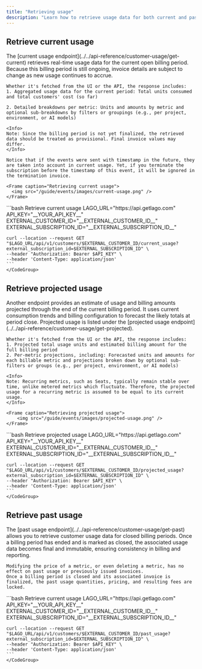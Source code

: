 ```yaml
---
title: "Retrieving usage"
description: "Learn how to retrieve usage data for both current and past billing periods."
---
```


## Retrieve current usage

<Tabs>
  <Tab title="Dashboard">
    The [current usage endpoint](../../api-reference/customer-usage/get-current) retrieves real-time usage data for the current open billing period.
    Because this billing period is still ongoing, invoice details are subject to change as new usage continues to accrue.

    Whether it's fetched from the UI or the API, the response includes:
    1. Aggregated usage data for the current period: Total units consumed and total customers' cost (so far)

    2. Detailed breakdowns per metric: Units and amounts by metric and optional sub-breakdowns by filters or groupings (e.g., per project, environment, or AI models)

    <Info>
    Note: Since the billing period is not yet finalized, the retrieved data should be treated as provisional. Final invoice values may differ.
    </Info>

    Notice that if the events were sent with timestamp in the future, they are taken into account in current usage. Yet, if you terminate the
    subscription before the timestamp of this event, it will be ignored in the termination invoice.

    <Frame caption="Retrieving current usage">
      <img src="/guide/events/images/current-usage.png" />
    </Frame>

  </Tab>
  <Tab title="API">
    <CodeGroup>
    ```bash Retrieve current usage
    LAGO_URL="https://api.getlago.com"
    API_KEY="__YOUR_API_KEY__"
    EXTERNAL_CUSTOMER_ID="__EXTERNAL_CUSTOMER_ID__"
    EXTERNAL_SUBSCRIPTION_ID="__EXTERNAL_SUBSCRIPTION_ID__"

    curl --location --request GET "$LAGO_URL/api/v1/customers/$EXTERNAL_CUSTOMER_ID/current_usage?external_subscription_id=$EXTERNAL_SUBSCRIPTION_ID" \
    --header "Authorization: Bearer $API_KEY" \
    --header 'Content-Type: application/json'
    ```
    </CodeGroup>
  </Tab>
</Tabs>

## Retrieve projected usage

<Tabs>
  <Tab title="Dashboard">
    Another endpoint provides an estimate of usage and billing amounts projected through the end of the current billing period.
    It uses current consumption trends and billing configuration to forecast the likely totals at period close. Projected usage is listed under the [projected usage endpoint](../../api-reference/customer-usage/get-projected).

    Whether it's fetched from the UI or the API, the response includes:
    1. Projected total usage units and estimated billing amount for the full billing period
    2. Per-metric projections, including: Forecasted units and amounts for each billable metric and projections broken down by optional sub-filters or groups (e.g., per project, environment, or AI models)

    <Info>
    Note: Recurring metrics, such as Seats, typically remain stable over time, unlike metered metrics which fluctuate. Therefore, the projected usage for a recurring metric is assumed to be equal to its current usage.
    </Info>

    <Frame caption="Retrieving projected usage">
        <img src="/guide/events/images/projected-usage.png" />
    </Frame>

  </Tab>
  <Tab title="API">
    <CodeGroup>
    ```bash Retrieve projected usage
    LAGO_URL="https://api.getlago.com"
    API_KEY="__YOUR_API_KEY__"
    EXTERNAL_CUSTOMER_ID="__EXTERNAL_CUSTOMER_ID__"
    EXTERNAL_SUBSCRIPTION_ID="__EXTERNAL_SUBSCRIPTION_ID__"

    curl --location --request GET "$LAGO_URL/api/v1/customers/$EXTERNAL_CUSTOMER_ID/projected_usage?external_subscription_id=$EXTERNAL_SUBSCRIPTION_ID" \
    --header "Authorization: Bearer $API_KEY" \
    --header 'Content-Type: application/json'
    ```
    </CodeGroup>
  </Tab>
</Tabs>


## Retrieve past usage


<Tabs>
  <Tab title="Dashboard">
   The [past usage endpoint](../../api-reference/customer-usage/get-past) allows you to retrieve customer usage data for closed billing periods.
    Once a billing period has ended and is marked as closed, the associated usage data becomes final and immutable, ensuring consistency in billing and reporting.

    Modifying the price of a metric, or even deleting a metric, has no effect on past usage or previously issued invoices.
    Once a billing period is closed and its associated invoice is finalized, the past usage quantities, pricing, and resulting fees are locked.

  </Tab>
  <Tab title="API">
    <CodeGroup>
    ```bash Retrieve current usage
    LAGO_URL="https://api.getlago.com"
    API_KEY="__YOUR_API_KEY__"
    EXTERNAL_CUSTOMER_ID="__EXTERNAL_CUSTOMER_ID__"
    EXTERNAL_SUBSCRIPTION_ID="__EXTERNAL_SUBSCRIPTION_ID__"

    curl --location --request GET "$LAGO_URL/api/v1/customers/$EXTERNAL_CUSTOMER_ID/past_usage?external_subscription_id=$EXTERNAL_SUBSCRIPTION_ID" \
    --header "Authorization: Bearer $API_KEY" \
    --header 'Content-Type: application/json'
    ```
    </CodeGroup>
  </Tab>
</Tabs>
